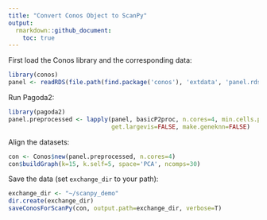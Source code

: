 ```yaml
---
title: "Convert Conos Object to ScanPy"
output:
  rmarkdown::github_document:
    toc: true
---
```



First load the Conos library and the corresponding data:

```r
library(conos)
panel <- readRDS(file.path(find.package('conos'), 'extdata', 'panel.rds'))
```

Run Pagoda2:

```r
library(pagoda2)
panel.preprocessed <- lapply(panel, basicP2proc, n.cores=4, min.cells.per.gene=0, n.odgenes=2e3, 
                             get.largevis=FALSE, make.geneknn=FALSE)
```

Align the datasets:

```r
con <- Conos$new(panel.preprocessed, n.cores=4)
con$buildGraph(k=15, k.self=5, space='PCA', ncomps=30)
```

Save the data (set `exchange_dir` to your path):

```r
exchange_dir <- "~/scanpy_demo"
dir.create(exchange_dir)
saveConosForScanPy(con, output.path=exchange_dir, verbose=T)
```

